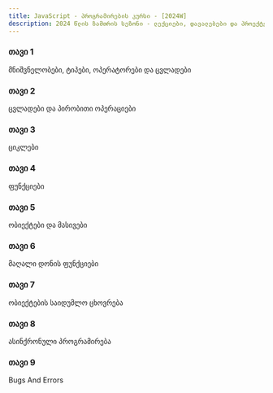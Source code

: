 ```yaml
---
title: JavaScript - პროგრამირების კურსი - [2024W]
description: 2024 წლის ზამთრის სეზონი - ლექციები, დავალებები და პროექტები.
---
```


<div className="grid sm:grid-cols-1 gap-4 mt-6">

<Card href="/classes/javascript/2024w/week-1">

### თავი 1

მნიშვნელობები, ტიპები, ოპერატორები და ცვლადები

</Card>

<Card href="/classes/javascript/2024w/week-2">

### თავი 2

ცვლადები და პირობითი ოპერაციები

</Card>

<Card href="/classes/javascript/2024w/week-3">

### თავი 3

ციკლები

</Card>

<Card href="/classes/javascript/2024w/week-4">

### თავი 4

ფუნქციები

</Card>

<Card href="/classes/javascript/2024w/week-5">

### თავი 5

ობიექტები და მასივები

</Card>

<Card href="/classes/javascript/2024w/week-6">

### თავი 6

მაღალი დონის ფუნქციები
</Card>

<Card href="/classes/javascript/2024w/week-7">

### თავი 7

ობიექტების საიდუმლო ცხოვრება
</Card>

<Card href="/classes/javascript/2024w/week-8">

### თავი 8

ასინქრონული პროგრამირება
</Card>

<Card href="/classes/javascript/2024w/week-9">

### თავი 9

Bugs And Errors
</Card>

</div>
